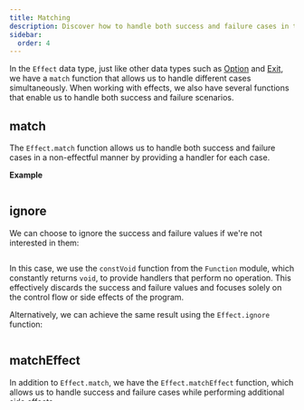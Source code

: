 ```yaml
---
title: Matching
description: Discover how to handle both success and failure cases in the Effect data type using functions like `match` and `matchEffect`. Learn techniques to perform side effects, ignore values, and access the full cause of failures. Effectively manage control flow and handle errors in your Effect programs.
sidebar:
  order: 4
---
```


In the `Effect` data type, just like other data types such as [Option](/data-types/option#matching) and [Exit](/data-types/exit#matching), we have a `match` function that allows us to handle different cases simultaneously. When working with effects, we also have several functions that enable us to handle both success and failure scenarios.

## match

The `Effect.match` function allows us to handle both success and failure cases in a non-effectful manner by providing a handler for each case.

**Example**

```ts twoslash file=<rootDir>/matching/match.ts

```

## ignore

We can choose to ignore the success and failure values if we're not interested in them:

```ts twoslash file=<rootDir>/matching/match-ignore.ts

```

In this case, we use the `constVoid` function from the `Function` module, which constantly returns `void`, to provide handlers that perform no operation. This effectively discards the success and failure values and focuses solely on the control flow or side effects of the program.

Alternatively, we can achieve the same result using the `Effect.ignore` function:

```ts twoslash file=<rootDir>/matching/ignore.ts

```

## matchEffect

In addition to `Effect.match`, we have the `Effect.matchEffect` function, which allows us to handle success and failure cases while performing additional side effects.

**Example**

```ts twoslash file=<rootDir>/matching/matchEffect.ts

```

## matchCause / matchCauseEffect

Effect also provides `Effect.matchCause` and `Effect.matchCauseEffect` functions, which are useful for accessing the full cause of the underlying fiber in case of failure.
This allows us to handle different failure causes separately and take appropriate actions.

**Example: `matchCauseEffect`**

```ts twoslash file=<rootDir>/matching/matchCauseEffect.ts

```
